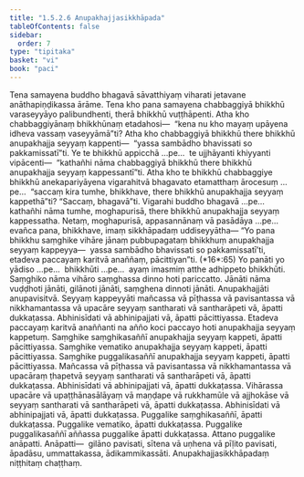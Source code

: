 ```yaml
---
title: "1.5.2.6 Anupakhajjasikkhāpada"
tableOfContents: false
sidebar:
  order: 7
type: "tipitaka"
basket: "vi"
book: "paci"
---
```



<DynamicBreadcrumb />

<Division number="119" book="paci">

<Paragraph number="415" book="paci">
Tena samayena buddho bhagavā sāvatthiyaṃ viharati jetavane anāthapiṇḍikassa ārāme. Tena kho pana samayena chabbaggiyā bhikkhū varaseyyāyo palibundhenti, therā bhikkhū vuṭṭhāpenti. Atha kho chabbaggiyānaṃ bhikkhūnaṃ etadahosi—  “kena nu kho mayaṃ upāyena idheva vassaṃ vaseyyāmā”ti? Atha kho chabbaggiyā bhikkhū there bhikkhū anupakhajja seyyaṃ kappenti—  “yassa sambādho bhavissati so pakkamissatī”ti. Ye te bhikkhū appicchā …pe…  te ujjhāyanti khiyyanti vipācenti—  “kathañhi nāma chabbaggiyā bhikkhū there bhikkhū anupakhajja seyyaṃ kappessantī”ti.
</Paragraph>

<Paragraph number="416" book="paci">
Atha kho te bhikkhū chabbaggiye bhikkhū anekapariyāyena vigarahitvā bhagavato etamatthaṃ ārocesuṃ …pe…  “saccaṃ kira tumhe, bhikkhave, there bhikkhū anupakhajja seyyaṃ kappethā”ti? “Saccaṃ, bhagavā”ti. Vigarahi buddho bhagavā …pe…  kathañhi nāma tumhe, moghapurisā, there bhikkhū anupakhajja seyyaṃ kappessatha. Netaṃ, moghapurisā, appasannānaṃ vā pasādāya …pe…  evañca pana, bhikkhave, imaṃ sikkhāpadaṃ uddiseyyātha—
</Paragraph>

</Division>
<Division number="120" book="paci">

<Paragraph number="417" book="paci">
<Emphasis>“Yo pana bhikkhu saṃghike vihāre jānaṃ pubbupagataṃ bhikkhuṃ anupakhajja seyyaṃ kappeyya—  yassa sambādho bhavissati so pakkamissatī’ti, etadeva paccayaṃ karitvā anaññaṃ, pācittiyan”</Emphasis>ti. (*16*:<Emphasis>65</Emphasis>)
</Paragraph>

</Division>
<Division number="121" book="paci">

<Paragraph number="418" book="paci">
<Emphasis>Yo panā</Emphasis>ti yo yādiso …pe…  <Emphasis>bhikkhū</Emphasis>ti …pe…  ayaṃ imasmiṃ atthe adhippeto bhikkhūti.
</Paragraph>

<Paragraph number="419" book="paci">
<Emphasis>Saṃghiko</Emphasis> nāma vihāro saṃghassa dinno hoti pariccatto.
</Paragraph>

<Paragraph number="420" book="paci">
<Emphasis>Jānāti</Emphasis> nāma vuḍḍhoti jānāti, gilānoti jānāti, saṃghena dinnoti jānāti.
</Paragraph>

<Paragraph number="421" book="paci">
<Emphasis>Anupakhajjā</Emphasis>ti anupavisitvā.
</Paragraph>

<Paragraph number="422" book="paci">
<Emphasis>Seyyaṃ kappeyyā</Emphasis>ti mañcassa vā pīṭhassa vā pavisantassa vā nikkhamantassa vā upacāre seyyaṃ santharati vā santharāpeti vā, āpatti dukkaṭassa. Abhinisīdati vā abhinipajjati vā, āpatti pācittiyassa.
</Paragraph>

<Paragraph number="423" book="paci">
<Emphasis>Etadeva paccayaṃ karitvā anaññan</Emphasis>ti na añño koci paccayo hoti anupakhajja seyyaṃ kappetuṃ.
</Paragraph>

</Division>
<Division number="122" book="paci">

<Paragraph number="424" book="paci">
Saṃghike saṃghikasaññī anupakhajja seyyaṃ kappeti, āpatti pācittiyassa. Saṃghike vematiko anupakhajja seyyaṃ kappeti, āpatti pācittiyassa. Saṃghike puggalikasaññī anupakhajja seyyaṃ kappeti, āpatti pācittiyassa.
</Paragraph>

<Paragraph number="425" book="paci">
Mañcassa vā pīṭhassa vā pavisantassa vā nikkhamantassa vā upacāraṃ ṭhapetvā seyyaṃ santharati vā santharāpeti vā, āpatti dukkaṭassa. Abhinisīdati vā abhinipajjati vā, āpatti dukkaṭassa. Vihārassa upacāre vā upaṭṭhānasālāyaṃ vā maṇḍape vā rukkhamūle vā ajjhokāse vā seyyaṃ santharati vā santharāpeti vā, āpatti dukkaṭassa. Abhinisīdati vā abhinipajjati vā, āpatti dukkaṭassa. Puggalike saṃghikasaññī, āpatti dukkaṭassa. Puggalike vematiko, āpatti dukkaṭassa. Puggalike puggalikasaññī aññassa puggalike āpatti dukkaṭassa. Attano puggalike anāpatti.
</Paragraph>

</Division>
<Division number="123" book="paci">

<Paragraph number="426" book="paci">
Anāpatti—  gilāno pavisati, sītena vā uṇhena vā pīḷito pavisati, āpadāsu, ummattakassa, ādikammikassāti.

</Paragraph>
</Division>

<Paragraph number="427" type="center" book="paci">
Anupakhajjasikkhāpadaṃ niṭṭhitaṃ chaṭṭhaṃ.
</Paragraph>